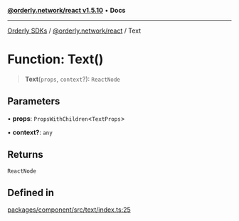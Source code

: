[**@orderly.network/react v1.5.10**](/sdks/tech-doc/@orderly.network/react/README) • **Docs**

***

[Orderly SDKs](/sdks/tech-doc/packages) / [@orderly.network/react](/sdks/tech-doc/@orderly.network/react/README) / Text

# Function: Text()

> **Text**(`props`, `context`?): `ReactNode`

## Parameters

• **props**: `PropsWithChildren`\<`TextProps`\>

• **context?**: `any`

## Returns

`ReactNode`

## Defined in

[packages/component/src/text/index.ts:25](https://github.com/OrderlyNetwork/js-sdk/blob/554ae704783e3b83c40bb234a899e8f02987d9b6/packages/component/src/text/index.ts#L25)
